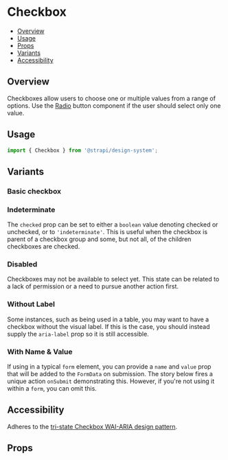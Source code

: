 

<Meta of={CheckboxStories} />

# Checkbox

- [Overview](#overview)
- [Usage](#usage)
- [Props](#props)
- [Variants](#variants)
- [Accessibility](#accessibility)

## Overview

Checkboxes allow users to choose one or multiple values from a range of options. Use the
[Radio](../?path=/docs/inputs-radio--docs) button component if the user should select only one value.

<ViewSource path="components/Checkbox" />

## Usage

```js
import { Checkbox } from '@strapi/design-system';
```

## Variants

### Basic checkbox

<Canvas of={CheckboxStories.Base} />

### Indeterminate

The `checked` prop can be set to either a `boolean` value denoting checked or unchecked, or to `'indeterminate'`. This
is useful when the checkbox is parent of a checkbox group and some, but not all, of the children checkboxes are checked.

<Canvas of={CheckboxStories.Indeterminate} />

### Disabled

Checkboxes may not be available to select yet. This state can be related to a lack of permission or a need to pursue
another action first.

<Canvas of={CheckboxStories.Disabled} />

### Without Label

Some instances, such as being used in a table, you may want to have a checkbox without the visual label. If this is the
case, you should instead supply the `aria-label` prop so it is still accessible.

<Canvas of={CheckboxStories.WithoutLabel} />

### With Name & Value

If using in a typical `form` element, you can provide a `name` and `value` prop that will be added to the `FormData` on
submission. The story below fires a unique action `onSubmit` demonstrating this. However, if you're not using it within
a `form`, you can omit this.

<Canvas of={CheckboxStories.WithNameAndValue} />

## Accessibility

Adheres to the [tri-state Checkbox WAI-ARIA design pattern](https://www.w3.org/WAI/ARIA/apg/patterns/checkbox/).

## Props

<Controls />
